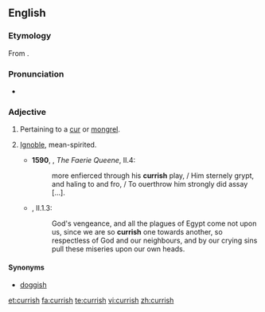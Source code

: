 ==English==

===Etymology===
From {{suffix|cur|ish|lang=en}}.

===Pronunciation===
*{{a|UK}} {{IPA|/ˈkəːɹɪʃ/|lang=en}}

===Adjective===
{{en-adj}}

# Pertaining to a [[cur]] or [[mongrel]].
# {{context|now|_|rare|lang=en}} [[ignoble|Ignoble]], mean-spirited.
#* '''1590''', {{w|Edmund Spenser}}, ''The Faerie Queene'', II.4:
#*: more enfierced through his '''currish''' play, / Him sternely grypt, and haling to and fro, / To ouerthrow him strongly did assay [...].
#*{{RQ:RBrtn AntmyMlncly}}, II.1.3:
#*:God's vengeance, and all the plagues of Egypt come not upon us, since we are so '''currish''' one towards another, so respectless of God and our neighbours, and by our crying sins pull these miseries upon our own heads.
 
====Synonyms====
* [[doggish]]

[[et:currish]]
[[fa:currish]]
[[te:currish]]
[[vi:currish]]
[[zh:currish]]